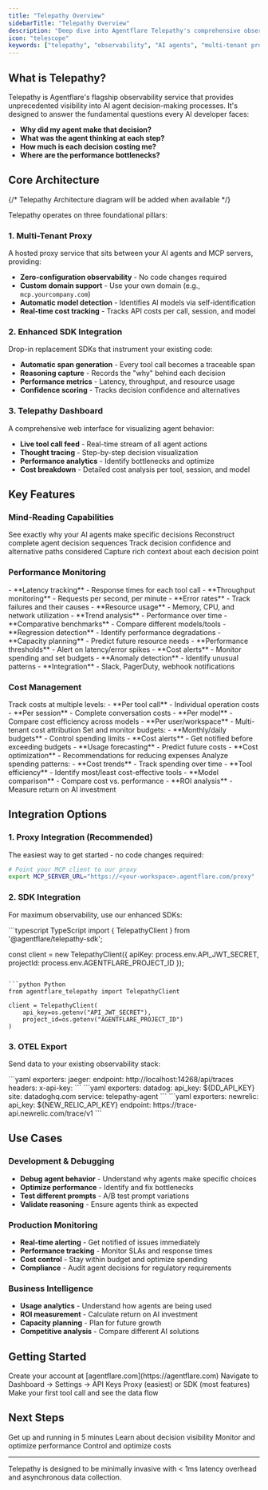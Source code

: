 ```yaml
---
title: "Telepathy Overview"
sidebarTitle: "Telepathy Overview"
description: "Deep dive into Agentflare Telepathy's comprehensive observability features"
icon: "telescope"
keywords: ["telepathy", "observability", "AI agents", "multi-tenant proxy", "SDK", "dashboard", "thought tracing", "performance monitoring", "cost tracking"]
---
```


## What is Telepathy?

Telepathy is Agentflare's flagship observability service that provides unprecedented visibility into AI agent decision-making processes. It's designed to answer the fundamental questions every AI developer faces:

- **Why did my agent make that decision?**
- **What was the agent thinking at each step?**
- **How much is each decision costing me?**
- **Where are the performance bottlenecks?**

## Core Architecture

{/* Telepathy Architecture diagram will be added when available */}

Telepathy operates on three foundational pillars:

### 1. Multi-Tenant Proxy
A hosted proxy service that sits between your AI agents and MCP servers, providing:
- **Zero-configuration observability** - No code changes required
- **Custom domain support** - Use your own domain (e.g., `mcp.yourcompany.com`)
- **Automatic model detection** - Identifies AI models via self-identification
- **Real-time cost tracking** - Tracks API costs per call, session, and model

### 2. Enhanced SDK Integration
Drop-in replacement SDKs that instrument your existing code:
- **Automatic span generation** - Every tool call becomes a traceable span
- **Reasoning capture** - Records the "why" behind each decision
- **Performance metrics** - Latency, throughput, and resource usage
- **Confidence scoring** - Tracks decision confidence and alternatives

### 3. Telepathy Dashboard
A comprehensive web interface for visualizing agent behavior:
- **Live tool call feed** - Real-time stream of all agent actions
- **Thought tracing** - Step-by-step decision visualization
- **Performance analytics** - Identify bottlenecks and optimize
- **Cost breakdown** - Detailed cost analysis per tool, session, and model

## Key Features

### Mind-Reading Capabilities

<CardGroup cols={2}>
  <Card title="Thought Tracing" icon="brain" href="/content/thought-tracing">
    See exactly why your AI agents make specific decisions
  </Card>
  <Card title="Memory Replay" icon="history" href="/content/memory-replay">
    Reconstruct complete agent decision sequences
  </Card>
  <Card title="Confidence Scoring" icon="chart-line">
    Track decision confidence and alternative paths considered
  </Card>
  <Card title="Reasoning Context" icon="lightbulb">
    Capture rich context about each decision point
  </Card>
</CardGroup>

### Performance Monitoring

<Tabs>
  <Tab title="Real-time Metrics">
    - **Latency tracking** - Response times for each tool call
    - **Throughput monitoring** - Requests per second, per minute
    - **Error rates** - Track failures and their causes
    - **Resource usage** - Memory, CPU, and network utilization
  </Tab>
  <Tab title="Historical Analysis">
    - **Trend analysis** - Performance over time
    - **Comparative benchmarks** - Compare different models/tools
    - **Regression detection** - Identify performance degradations
    - **Capacity planning** - Predict future resource needs
  </Tab>
  <Tab title="Alerting">
    - **Performance thresholds** - Alert on latency/error spikes
    - **Cost alerts** - Monitor spending and set budgets
    - **Anomaly detection** - Identify unusual patterns
    - **Integration** - Slack, PagerDuty, webhook notifications
  </Tab>
</Tabs>

### Cost Management

<AccordionGroup>
  <Accordion title="Granular Cost Tracking" icon="dollar-sign">
    Track costs at multiple levels:
    - **Per tool call** - Individual operation costs
    - **Per session** - Complete conversation costs
    - **Per model** - Compare cost efficiency across models
    - **Per user/workspace** - Multi-tenant cost attribution
  </Accordion>
  
  <Accordion title="Budget Management" icon="wallet">
    Set and monitor budgets:
    - **Monthly/daily budgets** - Control spending limits
    - **Cost alerts** - Get notified before exceeding budgets
    - **Usage forecasting** - Predict future costs
    - **Cost optimization** - Recommendations for reducing expenses
  </Accordion>
  
  <Accordion title="Cost Analytics" icon="chart-bar">
    Analyze spending patterns:
    - **Cost trends** - Track spending over time
    - **Tool efficiency** - Identify most/least cost-effective tools
    - **Model comparison** - Compare cost vs. performance
    - **ROI analysis** - Measure return on AI investment
  </Accordion>
</AccordionGroup>

## Integration Options

### 1. Proxy Integration (Recommended)
The easiest way to get started - no code changes required:

```bash
# Point your MCP client to our proxy
export MCP_SERVER_URL="https://<your-workspace>.agentflare.com/proxy"
```

### 2. SDK Integration
For maximum observability, use our enhanced SDKs:

<CodeGroup>
```typescript TypeScript
import { TelepathyClient } from '@agentflare/telepathy-sdk';

const client = new TelepathyClient({
  apiKey: process.env.API_JWT_SECRET,
  projectId: process.env.AGENTFLARE_PROJECT_ID
});
```

```python Python
from agentflare_telepathy import TelepathyClient

client = TelepathyClient(
    api_key=os.getenv("API_JWT_SECRET"),
    project_id=os.getenv("AGENTFLARE_PROJECT_ID")
)
```
</CodeGroup>

### 3. OTEL Export
Send data to your existing observability stack:

<Tabs>
  <Tab title="Jaeger">
    ```yaml
    exporters:
      jaeger:
        endpoint: http://localhost:14268/api/traces
        headers:
          x-api-key: <your-jaeger-key>
    ```
  </Tab>
  <Tab title="Datadog">
    ```yaml
    exporters:
      datadog:
        api_key: ${DD_API_KEY}
        site: datadoghq.com
        service: telepathy-agent
    ```
  </Tab>
  <Tab title="New Relic">
    ```yaml
    exporters:
      newrelic:
        api_key: ${NEW_RELIC_API_KEY}
        endpoint: https://trace-api.newrelic.com/trace/v1
    ```
  </Tab>
</Tabs>

## Use Cases

### Development & Debugging
- **Debug agent behavior** - Understand why agents make specific choices
- **Optimize performance** - Identify and fix bottlenecks
- **Test different prompts** - A/B test prompt variations
- **Validate reasoning** - Ensure agents think as expected

### Production Monitoring
- **Real-time alerting** - Get notified of issues immediately
- **Performance tracking** - Monitor SLAs and response times
- **Cost control** - Stay within budget and optimize spending
- **Compliance** - Audit agent decisions for regulatory requirements

### Business Intelligence
- **Usage analytics** - Understand how agents are being used
- **ROI measurement** - Calculate return on AI investment
- **Capacity planning** - Plan for future growth
- **Competitive analysis** - Compare different AI solutions

## Getting Started

<Steps>
  <Step title="Sign up for Agentflare">
    Create your account at [agentflare.com](https://agentflare.com)
  </Step>
  <Step title="Get your API key">
    Navigate to Dashboard → Settings → API Keys
  </Step>
  <Step title="Choose integration method">
    Proxy (easiest) or SDK (most features)
  </Step>
  <Step title="Start monitoring">
    Make your first tool call and see the data flow
  </Step>
</Steps>

## Next Steps

<CardGroup cols={2}>
  <Card title="Quick Start" icon="rocket" href="/content/quickstart">
    Get up and running in 5 minutes
  </Card>
  <Card title="Thought Tracing" icon="brain" href="/content/thought-tracing">
    Learn about decision visibility
  </Card>
  <Card title="Performance Analytics" icon="chart-line" href="/content/performance-analytics">
    Monitor and optimize performance
  </Card>
  <Card title="Cost Tracking" icon="dollar-sign" href="/content/cost-tracking">
    Control and optimize costs
  </Card>
</CardGroup>

---

<Note>
  Telepathy is designed to be minimally invasive with < 1ms latency overhead and asynchronous data collection.
</Note>